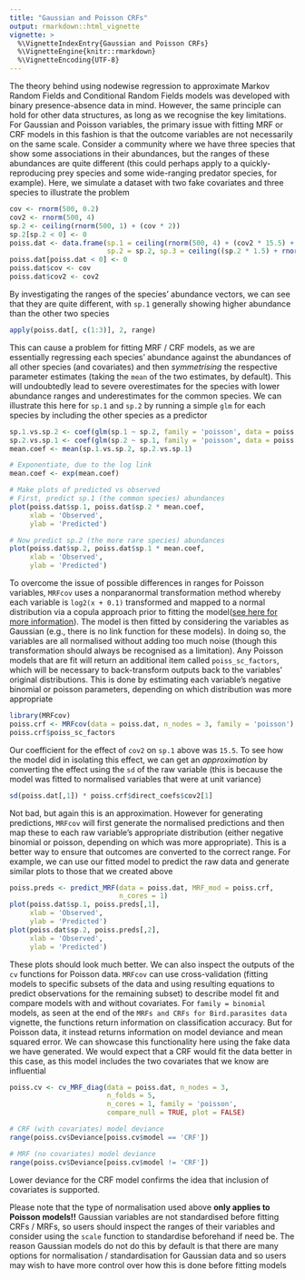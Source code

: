```yaml
---
title: "Gaussian and Poisson CRFs"
output: rmarkdown::html_vignette
vignette: >
  %\VignetteIndexEntry{Gaussian and Poisson CRFs}
  %\VignetteEngine{knitr::rmarkdown}
  %\VignetteEncoding{UTF-8}
---
```


The theory behind using nodewise regression to approximate Markov Random Fields and Conditional Random Fields models was developed with binary presence-absence data in mind. However, the same principle can hold for other data structures, as long as we recognise the key limitations. For Gaussian and Poisson variables, the primary issue with fitting MRF or CRF models in this fashion is that the outcome variables are not necessarily on the same scale. Consider a community where we have three species that show some associations in their abundances, but the ranges of these abundances are quite different (this could perhaps apply to a quickly-reproducing prey species and some wide-ranging predator species, for example). Here, we simulate a dataset with two fake covariates and three species to illustrate the problem
```r
cov <- rnorm(500, 0.2)
cov2 <- rnorm(500, 4)
sp.2 <- ceiling(rnorm(500, 1) + (cov * 2))
sp.2[sp.2 < 0] <- 0
poiss.dat <- data.frame(sp.1 = ceiling(rnorm(500, 4) + (cov2 * 15.5) + (sp.2 * -0.15)),
                        sp.2 = sp.2, sp.3 = ceiling((sp.2 * 1.5) + rnorm(500, 0.1)))
poiss.dat[poiss.dat < 0] <- 0
poiss.dat$cov <- cov
poiss.dat$cov2 <- cov2
```

By investigating the ranges of the species' abundance vectors, we can see that they are quite different, with `sp.1` generally showing higher abundance than the other two species
```r
apply(poiss.dat[, c(1:3)], 2, range)
```

This can cause a problem for fitting MRF / CRF models, as we are essentially regressing each species' abundance against the abundances of all other species (and covariates) and then *symmetrising* the respective parameter estimates (taking the `mean` of the two estimates, by default). This will undoubtedly lead to severe overestimates for the species with lower abundance ranges and underestimates for the common species. We can illustrate this here for `sp.1` and `sp.2` by running a simple `glm` for each species by including the other species as a predictor
```r
sp.1.vs.sp.2 <- coef(glm(sp.1 ~ sp.2, family = 'poisson', data = poiss.dat))[2]
sp.2.vs.sp.1 <- coef(glm(sp.2 ~ sp.1, family = 'poisson', data = poiss.dat))[2]
mean.coef <- mean(sp.1.vs.sp.2, sp.2.vs.sp.1)

# Exponentiate, due to the log link
mean.coef <- exp(mean.coef)

# Make plots of predicted vs observed
# First, predict sp.1 (the common species) abundances
plot(poiss.dat$sp.1, poiss.dat$sp.2 * mean.coef, 
     xlab = 'Observed',
     ylab = 'Predicted')

# Now predict sp.2 (the more rare species) abundances
plot(poiss.dat$sp.2, poiss.dat$sp.1 * mean.coef, 
     xlab = 'Observed',
     ylab = 'Predicted')
```

To overcome the issue of possible differences in ranges for Poisson variables, `MRFcov` uses a nonparanormal transformation method whereby each variable is `log2(x + 0.1)` transformed and mapped to a normal distribution via a copula approach prior to fitting the model([see here for more information](http://www.jmlr.org/papers/v10/liu09a.html)). The model is then fitted by considering the variables as Gaussian (e.g., there is no link function for these models). In doing so, the variables are all normalised without adding too much noise (though this transformation should always be recognised as a limitation). Any Poisson models that are fit will return an additional item called `poiss_sc_factors`, which will be necessary to back-transform outputs back to the variables' original distributions. This is done by estimating each variable's negative binomial or poisson parameters, depending on which distribution was more appropriate
```r
library(MRFcov)
poiss.crf <- MRFcov(data = poiss.dat, n_nodes = 3, family = 'poisson')
poiss.crf$poiss_sc_factors
```

Our coefficient for the effect of `cov2` on `sp.1` above was `15.5`. To see how the model did in isolating this effect, we can get an *approximation* by converting the effect using the `sd` of the raw variable (this is because the model was fitted to normalised variables that were at unit variance)
```r
sd(poiss.dat[,1]) * poiss.crf$direct_coefs$cov2[1]
```

Not bad, but again this is an approximation. However for generating predictions, `MRFcov` will first generate the normalised predictions and then map these to each raw variable's appropriate distribution (either negative binomial or poisson, depending on which was more appropriate). This is a better way to ensure that outcomes are converted to the correct range. For example, we can use our fitted model to predict the raw data and generate similar plots to those that we created above
```r
poiss.preds <- predict_MRF(data = poiss.dat, MRF_mod = poiss.crf,
                           n_cores = 1)
plot(poiss.dat$sp.1, poiss.preds[,1], 
     xlab = 'Observed',
     ylab = 'Predicted')
plot(poiss.dat$sp.2, poiss.preds[,2], 
     xlab = 'Observed',
     ylab = 'Predicted')
```

These plots should look much better. We can also inspect the outputs of the `cv` functions for Poisson data. `MRFcov` can use cross-validation (fitting models to specific subsets of the data and using resulting equations to predict observations for the remaining subset) to describe model fit and compare models with and without covariates. For `family = binomial` models, as seen at the end of the `MRFs and CRFs for Bird.parasites data` vignette, the functions return information on classification accuracy. But for Poisson data, it instead returns information on model deviance and mean squared error. We can showcase this functionality here using the fake data we have generated. We would expect that a CRF would fit the data better in this case, as this model includes the two covariates that we know are influential
```r
poiss.cv <- cv_MRF_diag(data = poiss.dat, n_nodes = 3,
                        n_folds = 5,
                        n_cores = 1, family = 'poisson',
                        compare_null = TRUE, plot = FALSE)

# CRF (with covariates) model deviance
range(poiss.cv$Deviance[poiss.cv$model == 'CRF'])

# MRF (no covariates) model deviance
range(poiss.cv$Deviance[poiss.cv$model != 'CRF'])
```

Lower deviance for the CRF model confirms the idea that inclusion of covariates is supported.  
  
Please note that the type of normalisation used above **only applies to Poisson models!!** Gaussian variables are not standardised before fitting CRFs / MRFs, so users should inspect the ranges of their variables and consider using the `scale` function to standardise beforehand if need be. The reason Gaussian models do not do this by default is that there are many options for normalisation / standardisation for Gaussian data and so users may wish to have more control over how this is done before fitting models
